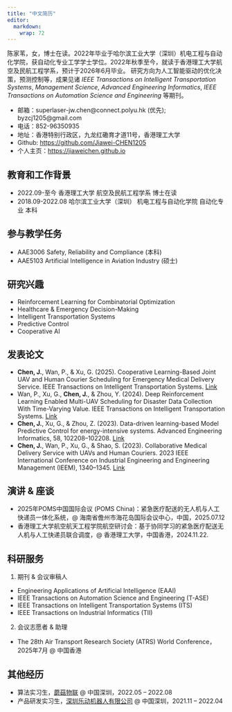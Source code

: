 ```yaml
---
title: "中文简历"
editor: 
  markdown: 
    wrap: 72
---
```


<!-- ## 个人简介 -->

陈家苇，女，博士在读。2022年毕业于哈尔滨工业大学（深圳）机电工程与自动化学院，获自动化专业工学学士学位。2022年秋季至今，就读于香港理工大学航空及民航工程学系，预计于2026年6月毕业。
研究方向为人工智能驱动的优化决策，预测控制等，成果见诸 *IEEE Transactions on Intelligent Transportation Systems*, *Management Science*, *Advanced Engineering Informatics*, *IEEE Transactions on Automation Science and Engineering* 等期刊。

- 邮箱：superlaser-jw.chen@connect.polyu.hk (优先); byzcj1205@gmail.com 
- 电话：852-96350935
- 地址：香港特别行政区，九龙红磡育才道11号，香港理工大学
- Github: <https://github.com/Jiawei-CHEN1205>
- 个人主页：<https://jiaweichen.github.io>

## 教育和工作背景

- 2022.09-至今 香港理工大学 航空及民航工程学系 博士在读
- 2018.09-2022.08 哈尔滨工业大学（深圳） 机电工程与自动化学院 自动化专业 本科

## 参与教学任务
- AAE3006 Safety, Reliability and Compliance (本科)
- AAE5103 Artificial Intelligence in Aviation Industry (硕士)

## 研究兴趣

- Reinforcement Learning for Combinatorial Optimization
- Healthcare \& Emergency Decision-Making
- Intelligent Transportation Systems
- Predictive Control
- Cooperative AI
<!-- 有待更新 -->



## 发表论文

-   **Chen, J.**, Wan, P., & Xu, G. (2025). Cooperative Learning-Based Joint UAV and Human Courier Scheduling for Emergency Medical Delivery Service. IEEE Transactions on Intelligent Transportation Systems. [Link](https://doi.org/10.1109/tits.2024.3486789)
-   Wan, P., Xu, G., **Chen, J.**, & Zhou, Y. (2024). Deep Reinforcement Learning Enabled Multi-UAV Scheduling for Disaster Data Collection With Time-Varying Value. IEEE Transactions on Intelligent Transportation Systems. [Link](https://doi.org/10.1109/TITS.2023.3345280)
-   **Chen, J.**, Xu, G., & Zhou, Z. (2023). Data-driven learning-based Model Predictive Control for energy-intensive systems. Advanced Engineering Informatics, 58, 102208–102208. [Link](https://doi.org/10.1016/J.AEI.2023.102208)
-   **Chen, J.**, Wan, P., Xu, G., & Shao, S. (2023). Collaborative Medical Delivery Service with UAVs and Human Couriers. 2023 IEEE International Conference on Industrial Engineering and Engineering Management (IEEM), 1340–1345. [Link](https://doi.org/10.1109/IEEM58616.2023.10406453)


<!-- ## 科研项目 -->

## 演讲 \& 座谈

- 2025年POMS中国国际会议 (POMS China)：紧急医疗配送的无人机与人工快递员一体化系统，@ 海南省儋州市海花岛国际会议中心，中国，2025.07.12
- 香港理工大学航空航天工程学院航空研讨会：基于协同学习的紧急医疗配送无人机与人工快递员联合调度，\@ 香港理工大学，中国香港，2024.11.22.


## 科研服务

1. 期刊 \& 会议审稿人
- Engineering Applications of Artificial Intelligence (EAAI)
- IEEE Transactions on Automation Science and Engineering (T-ASE)
- IEEE Transactions on Intelligent Transportation Systems (ITS)
- IEEE Transactions on Industrial Informatics (TII)
2. 会议志愿者 \& 助理
- The 28th Air Transport Research Society (ATRS) World Conference，2025年7月 @ 中国香港

## 其他经历

- 算法实习生，[蘑菇物联](https://www.mogulinker.com/) @ 中国深圳，2022.05 – 2022.08
- 产品研发实习生，[深圳乐动机器人有限公司](https://www.ldrobot.com/) @ 中国深圳，2021.11 – 2022.04

